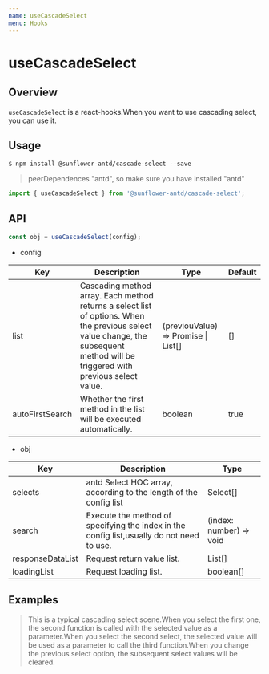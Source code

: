 ```yaml
---
name: useCascadeSelect
menu: Hooks
---
```




# useCascadeSelect


## Overview

`useCascadeSelect` is a react-hooks.When you want to use cascading select, you can use it.

## Usage

```
$ npm install @sunflower-antd/cascade-select --save
```

> peerDependences "antd", so make sure you have installed "antd"

```jsx
import { useCascadeSelect } from '@sunflower-antd/cascade-select';
```


## API

```jsx
const obj = useCascadeSelect(config);
```

- config

<table>
  <thead>
    <tr>
      <th>Key</th>
      <th>Description</th>
      <th>Type</th>
      <th>Default</th>
    </tr>
  </thead>
  <tbody>
    <tr>
      <td>list</td>
      <td>Cascading method array. Each method returns a select list of options. When the previous select value change, the subsequent method will be triggered with previous select value.</td>
      <td>(previouValue) => Promise | List[]</td>
      <td>[]</td>
    </tr>
    <tr>
      <td>autoFirstSearch</td>
      <td>Whether the first method in the list will be executed automatically.</td>
      <td>boolean</td>
      <td>true</td>
    </tr>
  </tbody>
</table>

- obj

<table>
  <thead>
    <tr>
      <th>Key</th>
      <th>Description</th>
      <th>Type</th>
    </tr>
  </thead>
  <tbody>
    <tr>
      <td>selects</td>
      <td>antd Select HOC array, according to the length of the config list</td>
      <td>Select[]</td>
    </tr>
    <tr>
      <td>search</td>
      <td>Execute the method of specifying the index in the config list,usually do not need to use.</td>
      <td>(index: number) => void</td>
    </tr>
    <tr>
      <td>responseDataList</td>
      <td>Request return value list.</td>
      <td>List[]</td>
    </tr>
    <tr>
      <td>loadingList</td>
      <td>Request loading list.</td>
      <td>boolean[]</td>
    </tr>
  </tbody>
</table>

## Examples

> This is a typical cascading select scene.When you select the first one, the second function is called with the selected value as a parameter.When you select the second select, the selected value will be used as a parameter to call the third function.When you change the previous select option, the subsequent select values ​​will be cleared.

<Example name="sunflower-antd-cascade-select/Example1" />

